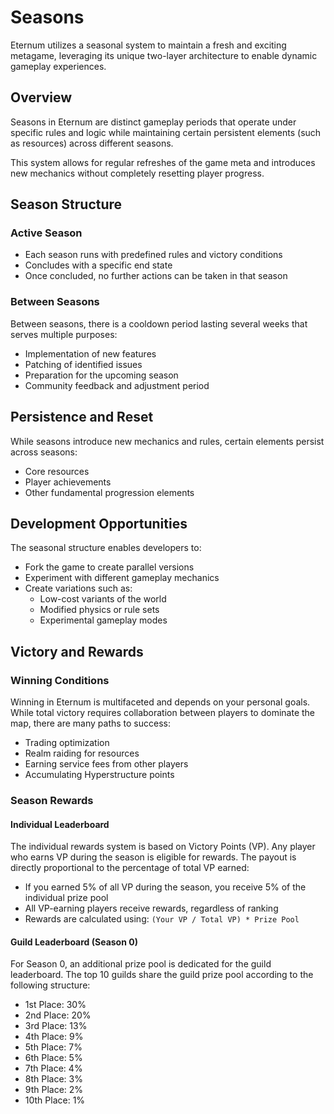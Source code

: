 # Seasons

Eternum utilizes a seasonal system to maintain a fresh and exciting metagame, leveraging its unique two-layer
architecture to enable dynamic gameplay experiences.

## Overview

Seasons in Eternum are distinct gameplay periods that operate under specific rules and logic while maintaining certain
persistent elements (such as resources) across different seasons.

This system allows for regular refreshes of the game meta and introduces new mechanics without completely resetting
player progress.

## Season Structure

### Active Season

- Each season runs with predefined rules and victory conditions
- Concludes with a specific end state
- Once concluded, no further actions can be taken in that season

### Between Seasons

Between seasons, there is a cooldown period lasting several weeks that serves multiple purposes:

- Implementation of new features
- Patching of identified issues
- Preparation for the upcoming season
- Community feedback and adjustment period

## Persistence and Reset

While seasons introduce new mechanics and rules, certain elements persist across seasons:

- Core resources
- Player achievements
- Other fundamental progression elements

## Development Opportunities

The seasonal structure enables developers to:

- Fork the game to create parallel versions
- Experiment with different gameplay mechanics
- Create variations such as:
  - Low-cost variants of the world
  - Modified physics or rule sets
  - Experimental gameplay modes

## Victory and Rewards

### Winning Conditions

Winning in Eternum is multifaceted and depends on your personal goals. While total victory requires collaboration
between players to dominate the map, there are many paths to success:

- Trading optimization
- Realm raiding for resources
- Earning service fees from other players
- Accumulating Hyperstructure points

### Season Rewards

#### Individual Leaderboard

The individual rewards system is based on Victory Points (VP). Any player who earns VP during the season is eligible for
rewards. The payout is directly proportional to the percentage of total VP earned:

- If you earned 5% of all VP during the season, you receive 5% of the individual prize pool
- All VP-earning players receive rewards, regardless of ranking
- Rewards are calculated using: `(Your VP / Total VP) * Prize Pool`

#### Guild Leaderboard (Season 0)

For Season 0, an additional prize pool is dedicated for the guild leaderboard. The top 10 guilds share the guild prize
pool according to the following structure:

- 1st Place: 30%
- 2nd Place: 20%
- 3rd Place: 13%
- 4th Place: 9%
- 5th Place: 7%
- 6th Place: 5%
- 7th Place: 4%
- 8th Place: 3%
- 9th Place: 2%
- 10th Place: 1%
